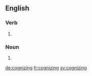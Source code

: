 
==English==

===Verb===
{{head|en|present participle}}

# {{present participle of|cognize|lang=en|nocat=1}}

===Noun===
{{en-noun}}

# {{alternative form of|cognising|lang=en}}

[[de:cognizing]]
[[fr:cognizing]]
[[sv:cognizing]]